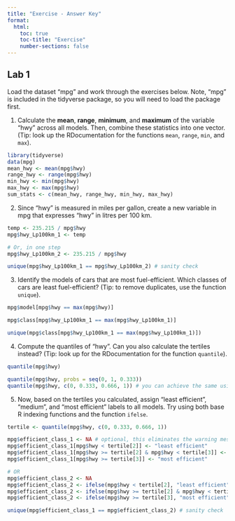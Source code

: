 ```yaml
---
title: "Exercise - Answer Key"  
format:
  html:
    toc: true
    toc-title: "Exercise"  
    number-sections: false 
---
```

  
## Lab 1 

Load the dataset "mpg" and work through the exercises below. Note, "mpg" is included in the tidyverse package, so you will need to load the package first.

1. Calculate the **mean**, **range**, **minimum**, and **maximum** of the variable "hwy" across all models. Then, combine these statistics into one vector. (Tip: look up the RDocumentation for the functions `mean`, `range`, `min`, and `max`).

```r

library(tidyverse)
data(mpg)
mean_hwy <- mean(mpg$hwy)
range_hwy <- range(mpg$hwy)
min_hwy <- min(mpg$hwy)
max_hwy <- max(mpg$hwy)
sum_stats <- c(mean_hwy, range_hwy, min_hwy, max_hwy) 
```

2. Since "hwy" is measured in miles per gallon, create a new variable in mpg that expresses "hwy" in litres per 100 km. 

```r

temp <- 235.215 / mpg$hwy
mpg$hwy_Lp100km_1 <- temp

# Or, in one step
mpg$hwy_Lp100km_2 <- 235.215 / mpg$hwy

unique(mpg$hwy_Lp100km_1 == mpg$hwy_Lp100km_2) # sanity check
```

3. Identify the models of cars that are most fuel-efficient. Which classes of cars are least fuel-efficient?
(Tip: to remove duplicates, use the function `unique`). 

```r

mpg$model[mpg$hwy == max(mpg$hwy)]

mpg$class[mpg$hwy_Lp100km_1 == max(mpg$hwy_Lp100km_1)]

unique(mpg$class[mpg$hwy_Lp100km_1 == max(mpg$hwy_Lp100km_1)])
```

4. Compute the quantiles of "hwy". Can you also calculate the tertiles instead? (Tip: look up for the RDocumentation for the function `quantile`).
```r

quantile(mpg$hwy)

quantile(mpg$hwy, probs = seq(0, 1, 0.333)) 
quantile(mpg$hwy, c(0, 0.333, 0.666, 1)) # you can achieve the same using 
```

5. Now, based on the tertiles you calculated, assign "least efficient", "medium", and "most efficient" labels to all models. Try using both base R indexing functions and the function `ifelse`.
```r

tertile <- quantile(mpg$hwy, c(0, 0.333, 0.666, 1))

mpg$efficient_class_1 <- NA # optional, this eliminates the warning message of "Unknown or uninitialised column"
mpg$efficient_class_1[mpg$hwy < tertile[2]] <- "least efficient"
mpg$efficient_class_1[mpg$hwy >= tertile[2] & mpg$hwy < tertile[3]] <- "medium"
mpg$efficient_class_1[mpg$hwy >= tertile[3]] <- "most efficient"

# OR
mpg$efficient_class_2 <- NA
mpg$efficient_class_2 <- ifelse(mpg$hwy < tertile[2], "least efficient", mpg$efficient_class_2)
mpg$efficient_class_2 <- ifelse(mpg$hwy >= tertile[2] & mpg$hwy < tertile[3], "medium", mpg$efficient_class_2)
mpg$efficient_class_2 <- ifelse(mpg$hwy >= tertile[3], "most efficient", mpg$efficient_class_2)

unique(mpg$efficient_class_1 == mpg$efficient_class_2) # sanity check
```
 

